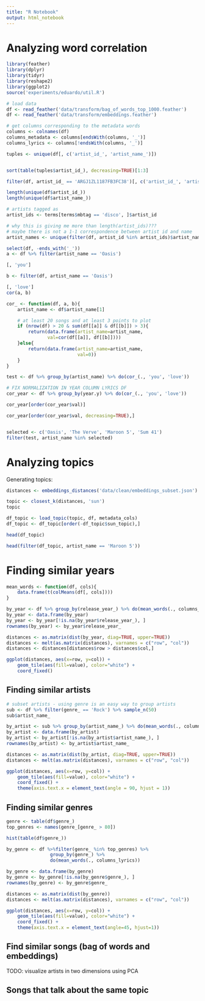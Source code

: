 ```yaml
---
title: "R Notebook"
output: html_notebook
---
```


# Analyzing word correlation

```r
library(feather)
library(dplyr)
library(tidyr)
library(reshape2)
library(ggplot2)
source('experiments/eduardo/util.R')
```

```r
# load data
df <- read_feather('data/transform/bag_of_words_top_1000.feather')
df <- read_feather('data/transform/embeddings.feather')

# get columns corresponding to the metadata words
columns <- colnames(df)
columns_metadata <- columns[endsWith(columns, '_')]
columns_lyrics <- columns[!endsWith(columns, '_')]
```

```r
tuples <- unique(df[, c('artist_id_', 'artist_name_')])


sort(table(tuples$artist_id_), decreasing=TRUE)[1:3]

filter(df, artist_id_ == 'ARGJ1ZL1187FB3FC38')[, c('artist_id_', 'artist_name_')]

length(unique(df$artist_id_))
length(unique(df$artist_name_))

# artists tagged as
artist_ids <- terms[terms$mbtag == 'disco', ]$artist_id

# why this is giving me more than length(artist_ids)???
# maybe there is not a 1-1 correspondence between artist id and name
artist_names <- unique(filter(df, artist_id %in% artist_ids)$artist_name)

```

```r

select(df, -ends_with('_'))
a <- df %>% filter(artist_name == 'Oasis')

[, 'you']

b <- filter(df, artist_name == 'Oasis')

[, 'love']
cor(a, b)
```


```r
cor_ <- function(df, a, b){
    artist_name <- df$artist_name[1]

    # at least 20 songs and at least 3 points to plot
    if (nrow(df) > 20 & sum(df[[a]] & df[[b]]) > 3){
        return(data.frame(artist_name=artist_name,
               val=cor(df[[a]], df[[b]])))
    }else{
        return(data.frame(artist_name=artist_name,
                          val=0))
    }
}

test <- df %>% group_by(artist_name) %>% do(cor_(., 'you', 'love'))

# FIX NORMALIZATION IN YEAR COLUMN LYRICS DF
cor_year <- df %>% group_by(year.y) %>% do(cor_(., 'you', 'love'))

cor_year[order(cor_year$val)]

cor_year[order(cor_year$val, decreasing=TRUE),] 


selected <- c('Oasis', 'The Verve', 'Maroon 5', 'Sum 41')
filter(test, artist_name %in% selected)
```

# Analyzing topics

Generating topics:

```r
distances <- embeddings_distances('data/clean/embeddings_subset.json')

topic <- closest_k(distances, 'sun')
topic

df_topic <- load_topic(topic, df, metadata_cols)
df_topic <- df_topic[order(-df_topic$sun_topic),]
```

```r
head(df_topic)

head(filter(df_topic, artist_name == 'Maroon 5'))
```


# Finding similar years

```r
mean_words <- function(df, cols){
    data.frame(t(colMeans(df[, cols])))
}

by_year <- df %>% group_by(release_year_) %>% do(mean_words(., columns_lyrics))
by_year <- data.frame(by_year)
by_year <- by_year[!is.na(by_year$release_year_), ]
rownames(by_year) <- by_year$release_year_

distances <- as.matrix(dist(by_year, diag=TRUE, upper=TRUE))
distances <- melt(as.matrix(distances), varnames = c("row", "col"))
distances <- distances[distances$row > distances$col,]
```

```r
ggplot(distances, aes(x=row, y=col)) + 
    geom_tile(aes(fill=value), color="white") + 
    coord_fixed()
```

## Finding similar artists

```r
# subset artists - using genre is an easy way to group artists
sub <- df %>% filter(genre_ == 'Rock') %>% sample_n(50)
sub$artist_name_
```

```r
by_artist <- sub %>% group_by(artist_name_) %>% do(mean_words(., columns_lyrics))
by_artist <- data.frame(by_artist)
by_artist <- by_artist[!is.na(by_artist$artist_name_), ]
rownames(by_artist) <- by_artist$artist_name_

distances <- as.matrix(dist(by_artist, diag=TRUE, upper=TRUE))
distances <- melt(as.matrix(distances), varnames = c("row", "col"))
```

```r
ggplot(distances, aes(x=row, y=col)) + 
    geom_tile(aes(fill=value), color="white") + 
    coord_fixed() +
    theme(axis.text.x = element_text(angle = 90, hjust = 1))
```

## Finding similar genres


```r
genre <- table(df$genre_)
top_genres <- names(genre_[genre_ > 80])

hist(table(df$genre_))
```

```r
by_genre <- df %>%filter(genre_ %in% top_genres) %>%
                group_by(genre_) %>%
                do(mean_words(., columns_lyrics))

by_genre <- data.frame(by_genre)
by_genre <- by_genre[!is.na(by_genre$genre_), ]
rownames(by_genre) <- by_genre$genre_

distances <- as.matrix(dist(by_genre))
distances <- melt(as.matrix(distances), varnames = c("row", "col"))
```

```r
ggplot(distances, aes(x=row, y=col)) + 
    geom_tile(aes(fill=value), color="white") + 
    coord_fixed() +
    theme(axis.text.x = element_text(angle=45, hjust=1))
```


## Find similar songs (bag of words and embeddings)

TODO: visualize artists in two dimensions using PCA

## Songs that talk about the same topic